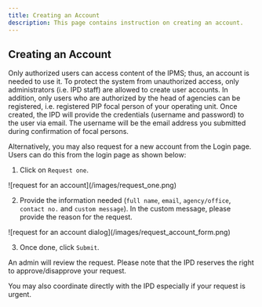 ```yaml
---
title: Creating an Account
description: This page contains instruction on creating an account.
---
```


## Creating an Account

Only authorized users can access content of the IPMS; thus, an account is needed to use it. To protect the system from unauthorized access, only administrators (i.e. IPD staff) are allowed to create user accounts. In addition, only users who are authorized by the head of agencies can be registered, i.e. registered PIP focal person of your operating unit. Once created, the IPD will provide the credentials (username and password) to the user via email. The username will be the email address you submitted during confirmation of focal persons.

Alternatively, you may also request for a new account from the Login page. Users can do this from the login page as shown below:

1. Click on `Request one`.

<ImageCard title="Request for an account" href="#">
  ![request for an account](/images/request_one.png)
</ImageCard>

2. Provide the information needed (`full name`, `email`, `agency/office`, `contact no.` and `custom message`). In the custom message, please provide the reason for the request.

<ImageCard title="Form to request for an account" href="/">
	![request for an account dialog](/images/request_account_form.png)
</ImageCard>

3. Once done, click `Submit`.

An admin will review the request. Please note that the IPD reserves the right to approve/disapprove your request. 

You may also coordinate directly with the IPD especially if your request is urgent.